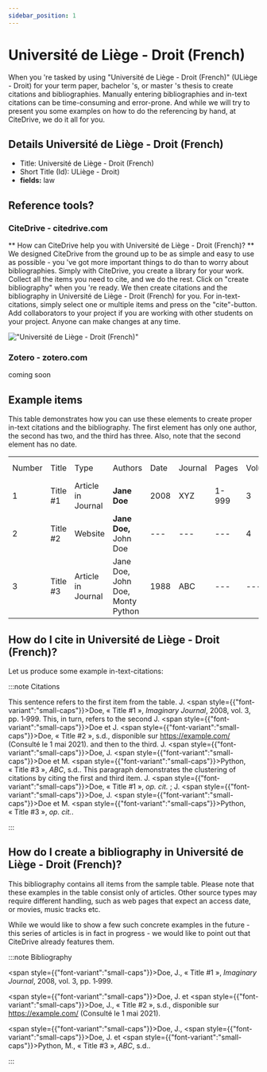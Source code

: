 ```yaml
---
sidebar_position: 1
---
```


# Université de Liège - Droit (French)

When you 're tasked by using "Université de Liège - Droit (French)" (ULiège - Droit) for your term paper, bachelor 's, or master 's thesis to create citations and bibliographies.
Manually entering bibliographies and in-text citations can be time-consuming and error-prone. And while we will try to present you some examples on how to do the referencing by hand, at CiteDrive, we do it all for you.

## Details  Université de Liège - Droit (French)
* Title: Université de Liège - Droit (French)
* Short Title (Id): ULiège - Droit)
* **fields:** law

## Reference tools?
### CiteDrive - citedrive.com
** How can CiteDrive help you with Université de Liège - Droit (French)? **
We designed CiteDrive from the ground up to be as simple and easy to use as possible - you 've got more important things to do than to worry about bibliographies. Simply with CiteDrive, you create a library for your work. Collect all the items you need to cite, and we do the rest. Click on "create bibliography" when you 're ready. We then create citations and the bibliography in Université de Liège - Droit (French) for you. For in-text-citations, simply select one or multiple items and press on the "cite"-button. Add collaborators to your project if you are working with other students on your project. Anyone can make changes at any time.


!["Université de Liège - Droit (French)"](images/universite-de-liege--droit-french.svg "Choose Université de Liège - Droit (French) in the CiteDrive App")

### Zotero - zotero.com

coming soon

## Example items

This table demonstrates how you can use these elements to create proper in-text citations and the bibliography. The first element has only one author, the second has two, and the third has three. Also, note that the second element has no date.


<table>
  <tr>
   <td>Number
   </td>
   <td>Title
   </td>
   <td>Type
   </td>
   <td>Authors
   </td>
   <td>Date
   </td>
   <td>Journal
   </td>
   <td>Pages
   </td>
   <td>Volume
   </td>
   <td>Issue
   </td>
   <td>Access Date
   </td>
  </tr>
  <tr>
   <td>1
   </td>
   <td>Title #1
   </td>
   <td>Article in Journal
   </td>
   <td><strong>Jane Doe</strong>
   </td>
   <td>2008
   </td>
   <td>XYZ
   </td>
   <td>1-999
   </td>
   <td>3
   </td>
   <td>2
   </td>
   <td>--
   </td>
  </tr>
  <tr>
   <td>
2
   </td>
   <td>Title #2
   </td>
   <td>Website
   </td>
   <td><strong>Jane Doe, </strong>John Doe
   </td>
   <td>---
   </td>
   <td>---
   </td>
   <td>---
   </td>
   <td>4
   </td>
   <td>---
   </td>
   <td>2020-05-01
   </td>
  </tr>
  <tr>
   <td>3
   </td>
   <td>Title #3
   </td>
   <td>Article in Journal
   </td>
   <td>Jane Doe, John Doe, Monty Python
   </td>
   <td>1988
   </td>
   <td>ABC
   </td>
   <td>---
   </td>
   <td>---
   </td>
   <td>16
   </td>
   <td>---
   </td>
  </tr>
</table>



## How do I cite in  Université de Liège - Droit (French)?

Let us produce some example in-text-citations:

:::note Citations


This sentence refers to the first item from the table. J. <span style={{"font-variant":"small-caps"}}>Doe</span>, « Title #1 », <i>Imaginary Journal</i>, 2008, vol. 3, pp. 1‑999. This, in turn, refers to the second J. <span style={{"font-variant":"small-caps"}}>Doe</span> et J. <span style={{"font-variant":"small-caps"}}>Doe</span>, « Title #2 », s.d., disponible sur https://example.com/ (Consulté le 1 mai 2021).
and then to the third.  J. <span style={{"font-variant":"small-caps"}}>Doe</span>, J. <span style={{"font-variant":"small-caps"}}>Doe</span> et M. <span style={{"font-variant":"small-caps"}}>Python</span>, « Title #3 », <i>ABC</i>, s.d..
This paragraph demonstrates the clustering of citations by citing the first and third item. J. <span style={{"font-variant":"small-caps"}}>Doe</span>, « Title #1 », <i>op. cit.</i> ; J. <span style={{"font-variant":"small-caps"}}>Doe</span>, J. <span style={{"font-variant":"small-caps"}}>Doe</span> et M. <span style={{"font-variant":"small-caps"}}>Python</span>, « Title #3 », <i>op. cit.</i>.

:::

## How do I create a bibliography in Université de Liège - Droit (French)?

This bibliography contains all items from the sample table. Please note that these examples in the table consist only of articles. Other source types may require different handling, such as web pages that expect an access date, or movies, music tracks etc.

While we would like to show a few such concrete examples in the future - this series of articles is in fact in progress - we would like to point out that CiteDrive already features them.

:::note Bibliography

<span style={{"font-variant":"small-caps"}}>Doe</span>, J., « Title #1 », <i>Imaginary Journal</i>, 2008, vol. 3, pp. 1‑999.

<span style={{"font-variant":"small-caps"}}>Doe</span>, J. et <span style={{"font-variant":"small-caps"}}>Doe</span>, J., « Title #2 », s.d., disponible sur https://example.com/ (Consulté le 1 mai 2021).

<span style={{"font-variant":"small-caps"}}>Doe</span>, J., <span style={{"font-variant":"small-caps"}}>Doe</span>, J. et <span style={{"font-variant":"small-caps"}}>Python</span>, M., « Title #3 », <i>ABC</i>, s.d..



:::


        